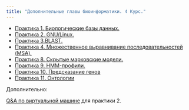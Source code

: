 ```yaml
---
title: "Дополнительные главы биоинформатики. 4 Курс."
---
```


-   [Практика 1. Биологические базы данных.](practices/db.qmd)
-   [Практика 2. GNU/Linux.](practices/linux.qmd)
-   [Практика 3. ](practices/blast.qmd)[BLAST.](practices/blast.qmd)
-   [Практика 4. Множественное выравнивание последовательностей (MSA).](practices/msa.qmd)
-   [Практика 8. Скрытые марковские модели.](practices/hmm.qmd)
-   [Практика 9. HMM-профили.](practices/hmm_profiles.qmd)
-   [Практика 10. Предсказание генов](practices/gene_prediction.qmd)
-   [Практика 11. Онтологии](practices/ontology.qmd)

Дополнительно:

[Q&A по виртуальной машине](practices/server-help.qmd) для практики 2.
